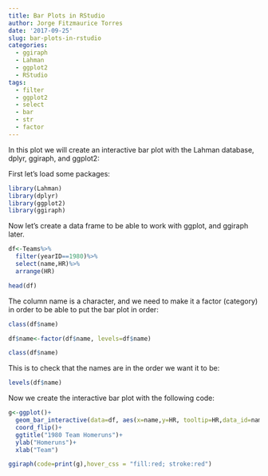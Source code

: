 ```yaml
---
title: Bar Plots in RStudio
author: Jorge Fitzmaurice Torres
date: '2017-09-25'
slug: bar-plots-in-rstudio
categories:
  - ggiraph
  - Lahman
  - ggplot2
  - RStudio
tags:
  - filter
  - ggplot2
  - select
  - bar
  - str
  - factor
---
```


In this plot we will create an interactive bar plot with the Lahman database, dplyr, ggiraph, and ggplot2:
  

First let's load some packages:

```r
library(Lahman)
library(dplyr)
library(ggplot2)
library(ggiraph)
```

Now let's create a data frame to be able to work with ggplot, and ggiraph later.

```r
df<-Teams%>%
  filter(yearID==1980)%>%
  select(name,HR)%>%
  arrange(HR)

head(df)
```

The column name is a character, and we need to make it a factor (category) in order to be able to put the bar plot in order:

```r
class(df$name)

df$name<-factor(df$name, levels=df$name)

class(df$name)
```

This is to check that the names are in the order we want it to be:

```r
levels(df$name)
```

Now we create the interactive bar plot with the following code:

```r
g<-ggplot()+
  geom_bar_interactive(data=df, aes(x=name,y=HR, tooltip=HR,data_id=name),stat="identity", color="blue", fill="white")+
  coord_flip()+
  ggtitle("1980 Team Homeruns")+
  ylab("Homeruns")+
  xlab("Team")

ggiraph(code=print(g),hover_css = "fill:red; stroke:red")
```